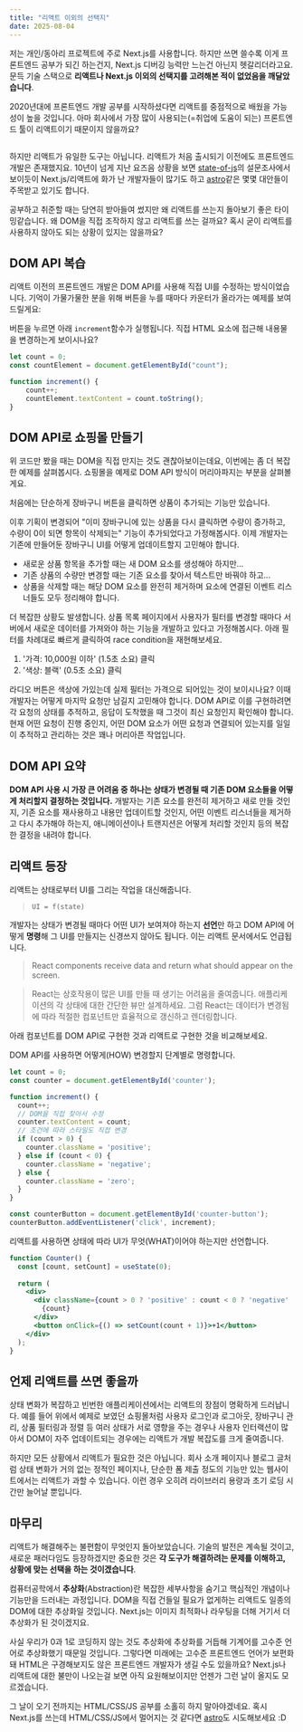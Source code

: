 ```yaml
---
title: "리액트 이외의 선택지"
date: 2025-08-04
---
```






저는 개인/동아리 프로젝트에 주로 Next.js를 사용합니다. 하지만 쓰면 쓸수록 이게 프론트엔드 공부가 되긴 하는건지, Next.js 디버깅 능력만 느는건 아닌지 헷갈리더라고요. 문득 기술 스택으로 **리액트나 Next.js 이외의 선택지를 고려해본 적이 없었음을 깨달았습니다**.

2020년대에 프론트엔드 개발 공부를 시작하셨다면 리액트를 중점적으로 배웠을 가능성이 높을 것입니다. 아마 회사에서 가장 많이 사용되는(=취업에 도움이 되는) 프론트엔드 툴이 리액트이기 때문이지 않을까요?

<Image src={stateOfJs} alt="" className="object-cover w-full h-[180px] object-left"/>

하지만 리액트가 유일한 도구는 아닙니다. 리액트가 처음 출시되기 이전에도 프론트엔드 개발은 존재했지요. 10년이 넘게 지난 요즈음 상황을 보면 [state-of-js](https://2024.stateofjs.com/en-US/libraries/front-end-frameworks/#front_end_frameworks_pain_points)의 설문조사에서 보이듯이 Next.js/리액트에 화가 난 개발자들이 많기도 하고 [astro](https://astro.build/)같은 몇몇 대안들이 주목받고 있기도 합니다.

공부하고 취준할 때는 당연히 받아들여 썼지만 왜 리액트를 쓰는지 돌아보기 좋은 타이밍같습니다. 왜 DOM을 직접 조작하지 않고 리액트를 쓰는 걸까요? 혹시 굳이 리액트를 사용하지 않아도 되는 상황이 있지는 않을까요?

## DOM API 복습

리액트 이전의 프론트엔드 개발은 DOM API를 사용해 직접 UI를 수정하는 방식이었습니다. 기억이 가물가물한 분을 위해 버튼을 누를 때마다 카운터가 올라가는 예제를 보여드릴게요:

<Example client:idle />

버튼을 누르면 아래 `increment`함수가 실행됩니다. 직접 HTML 요소에 접근해 내용물을 변경하는게 보이시나요?

```javascript
let count = 0;
const countElement = document.getElementById("count");

function increment() {
    count++;
    countElement.textContent = count.toString();
}
```

## DOM API로 쇼핑몰 만들기

위 코드만 봤을 때는 DOM을 직접 만지는 것도 괜찮아보이는데요, 이번에는 좀 더 복잡한 예제를 살펴봅시다. 쇼핑몰을 예제로 DOM API 방식이 머리아파지는 부분을 살펴볼게요.

처음에는 단순하게 장바구니 버튼을 클릭하면 상품이 추가되는 기능만 있습니다.

<SimpleCart client:idle lang="ko"/>

이후 기획이 변경되어 "이미 장바구니에 있는 상품을 다시 클릭하면 수량이 증가하고, 수량이 0이 되면 항목이 삭제되는" 기능이 추가되었다고 가정해봅시다. 이제 개발자는 기존에 만들어둔 장바구니 UI를 어떻게 업데이트할지 고민해야 합니다. 

- 새로운 상품 항목을 추가할 때는 새 DOM 요소를 생성해야 하지만... 
- 기존 상품의 수량만 변경할 때는 기존 요소를 찾아서 텍스트만 바꿔야 하고... 
- 상품을 삭제할 때는 해당 DOM 요소를 완전히 제거하며 요소에 연결된 이벤트 리스너들도 모두 정리해야 합니다.

<ComplexCart client:idle lang="ko"/>

더 복잡한 상황도 발생합니다. 상품 목록 페이지에서 사용자가 필터를 변경할 때마다 서버에서 새로운 데이터를 가져와야 하는 기능을 개발하고 있다고 가정해봅시다. 아래 필터를 차례대로 빠르게 클릭하여 race condition을 재현해보세요.

1. '가격: 10,000원 이하' (1.5초 소요) 클릭
2. '색상: 블랙' (0.5초 소요) 클릭

<RaceConditionCart client:idle lang="ko"/>

라디오 버튼은 색상에 가있는데 실제 필터는 가격으로 되어있는 것이 보이시나요? 이때 개발자는 어떻게 마지막 요청만 남길지 고민해야 합니다. DOM API로 이를 구현하려면 각 요청의 상태를 추적하고, 응답이 도착했을 때 그것이 최신 요청인지 확인해야 합니다. 현재 어떤 요청이 진행 중인지, 어떤 DOM 요소가 어떤 요청과 연결되어 있는지를 일일이 추적하고 관리하는 것은 꽤나 머리아픈 작업입니다.

## DOM API 요약

**DOM API 사용 시 가장 큰 어려움 중 하나는 상태가 변경될 때 기존 DOM 요소들을 어떻게 처리할지 결정하는 것입니다.** 개발자는 기존 요소를 완전히 제거하고 새로 만들 것인지, 기존 요소를 재사용하고 내용만 업데이트할 것인지, 어떤 이벤트 리스너들을 제거하고 다시 추가해야 하는지, 애니메이션이나 트랜지션은 어떻게 처리할 것인지 등의 복잡한 결정을 내려야 합니다.

## 리액트 등장

리액트는 상태로부터 UI를 그리는 작업을 대신해줍니다. 

> `UI = f(state)`

개발자는 상태가 변경될 때마다 어떤 UI가 보여져야 하는지 **선언**만 하고 DOM API에 어떻게 **명령**해 그 UI를 만들지는 신경쓰지 않아도 됩니다. 이는 리액트 문서에서도 언급됩니다.

> React components receive data and return what should appear on the screen. 

> React는 상호작용이 많은 UI를 만들 때 생기는 어려움을 줄여줍니다. 애플리케이션의 각 상태에 대한 간단한 뷰만 설계하세요. 그럼 React는 데이터가 변경됨에 따라 적절한 컴포넌트만 효율적으로 갱신하고 렌더링합니다.

아래 컴포넌트를 DOM API로 구현한 것과 리액트로 구현한 것을 비교해보세요.

<Compare client:idle lang="ko"/>

DOM API를 사용하면 어떻게(HOW) 변경할지 단계별로 명령합니다.

```javascript
let count = 0;
const counter = document.getElementById('counter');

function increment() {
  count++;
  // DOM을 직접 찾아서 수정
  counter.textContent = count;
  // 조건에 따라 스타일도 직접 변경
  if (count > 0) {
    counter.className = 'positive';
  } else if (count < 0) {
    counter.className = 'negative';
  } else {
    counter.className = 'zero';
  }
}

const counterButton = document.getElementById('counter-button');
counterButton.addEventListener('click', increment);
```

리액트를 사용하면 상태에 따라 UI가 무엇(WHAT)이어야 하는지만 선언합니다.

```jsx
function Counter() {
  const [count, setCount] = useState(0);
  
  return (
    <div>
      <div className={count > 0 ? 'positive' : count < 0 ? 'negative' : 'zero'}>
        {count}
      </div>
      <button onClick={() => setCount(count + 1)}>+1</button>
    </div>
  );
}
```

## 언제 리액트를 쓰면 좋을까

상태 변화가 복잡하고 빈번한 애플리케이션에서는 리액트의 장점이 명확하게 드러납니다. 예를 들어 위에서 예제로 보였던 쇼핑몰처럼 사용자 로그인과 로그아웃, 장바구니 관리, 상품 필터링과 정렬 등 여러 상태가 서로 영향을 주는 경우나 사용자 인터랙션이 많아서 DOM이 자주 업데이트되는 경우에는 리액트가 개발 복잡도를 크게 줄여줍니다. 

하지만 모든 상황에서 리액트가 필요한 것은 아닙니다. 회사 소개 페이지나 블로그 글처럼 상태 변화가 거의 없는 정적인 페이지나, 단순한 폼 제출 정도의 기능만 있는 웹사이트에서는 리액트가 과할 수 있습니다. 이런 경우 오히려 라이브러리 용량과 초기 로딩 시간만 늘어날 뿐입니다. 

## 마무리

리액트가 해결해주는 불편함이 무엇인지 돌아보았습니다. 기술의 발전은 계속될 것이고, 새로운 패러다임도 등장하겠지만 중요한 것은 **각 도구가 해결하려는 문제를 이해하고, 상황에 맞는 선택을 하는 것이겠습니다**.

컴퓨터공학에서 **추상화**(Abstraction)란 복잡한 세부사항을 숨기고 핵심적인 개념이나 기능만을 드러내는 과정입니다. DOM을 직접 건들일 필요가 없게하는 리액트도 일종의 DOM에 대한 추상화일 것입니다. Next.js는 이미지 최적화나 라우팅을 더해 거기서 더 추상화가 된 것이겠지요.

사실 우리가 0과 1로 코딩하지 않는 것도 추상화에 추상화를 거듭해 기계어를 고수준 언어로 추상화했기 때문일 것입니다. 그렇다면 미래에는 고수준 프론트엔드 언어가 보편화돼 HTML은 구경해보지도 않은 프론트엔드 개발자가 생길 수도 있을까요? Next.js나 리액트에 대한 불만이 나오는걸 보면 아직 요원해보이지만 언젠가 그런 날이 올지도 모르겠습니다.

그 날이 오기 전까지는 HTML/CSS/JS 공부를 소홀히 하지 말아야겠네요. 혹시 Next.js를 쓰는데 HTML/CSS/JS에서 멀어지는 것 같다면 [astro](https://astro.build/)도 시도해보세요 :D
